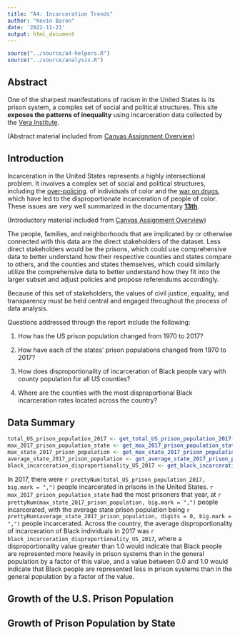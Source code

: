 ```yaml
---
title: "A4: Incarceration Trends"
author: "Kevin Baron"
date: '2022-11-21'
output: html_document
---
```


```r
source("../source/a4-helpers.R")
source("../source/analysis.R")
```

## Abstract 
One of the sharpest manifestations of racism in the United States is its prison system, a complex set of social and political structures. This site __exposes the patterns of inequality__ using incarceration data collected by the [Vera Institute](https://www.vera.org/). 

(Abstract material included from [Canvas Assignment Overview]( https://canvas.uw.edu/courses/1616427/assignments/7569461#:~:text=learn%20from%20it%3F%3E-,Overview,-One%20of%20the))


## Introduction 

Incarceration in the United States represents a highly intersectional problem. It involves a complex set of social and political structures, including the [over-policing](https://www.pewresearch.org/fact-tank/2020/06/03/10-things-we-know-about-race-and-policing-in-the-u-s/). of individuals of color and the [war on drugs](https://drugpolicy.org/issues/race-and-drug-war), which have led to the disproportionate incarceration of people of color. These issues are _very_ well summarized in the documentary __[13th]( https://www.youtube.com/watch?v=krfcq5pF8u8)__.

(Introductory material included from [Canvas Assignment Overview]( https://canvas.uw.edu/courses/1616427/assignments/7569461#:~:text=learn%20from%20it%3F%3E-,Overview,-One%20of%20the))

The people, families, and neighborhoods that are implicated by or otherwise connected with this data are the direct stakeholders of the dataset. Less direct stakeholders would be the prisons, which could use comprehensive data to better understand how their respective counties and states compare to others, and the counties and states themselves, which could similarly utilize the comprehensive data to better understand how they fit into the larger subset and adjust policies and propose referendums accordingly.

Because of this set of stakeholders, the values of civil justice, equality, and transparency must be held central and engaged throughout the process of data analysis.

Questions addressed through the report include the following:

1.	How has the US prison population changed from 1970 to 2017?

2.	How have each of the states’ prison populations changed from 1970 to 2017?

3.	How does disproportionality of incarceration of Black people vary with county population for all US counties?

4.	Where are the counties with the most disproportional Black incarceration rates located across the country?


## Data Summary 

```r

total_US_prison_population_2017 <- get_total_US_prison_population_2017()
max_2017_prison_population_state <- get_max_2017_prison_population_state()
max_state_2017_prison_population <- get_max_state_2017_prison_population()
average_state_2017_prison_population <- get_average_state_2017_prison_population()
black_incarceration_disproportionality_US_2017 <- get_black_incarceration_disproportionality_US_2017()

```

In 2017, there were `r prettyNum(total_US_prison_population_2017, big.mark = ",")` people incarcerated in prisons in the United States. `r max_2017_prison_population_state` had the most prisoners that year, at `r prettyNum(max_state_2017_prison_population, big.mark = ",")` people incarcerated, with the average state prison population being `r prettyNum(average_state_2017_prison_population, digits = 0, big.mark = ",")` people incarcerated. Across the country, the average disproportionality of incarceration of Black individuals in 2017 was `r black_incarceration_disproportionality_US_2017`, where a disproportionality value greater than 1.0 would indicate that Black people are represented more heavily in prison systems than in the general population by a factor of this value, and a value between 0.0 and 1.0 would indicate that Black people are represented less in prison systems than in the general population by a factor of the value.


## Growth of the U.S. Prison Population




## Growth of Prison Population by State




## <variable comparison that reveals potential patterns of inequality>




## <a map shows potential patterns of inequality that vary geographically>

